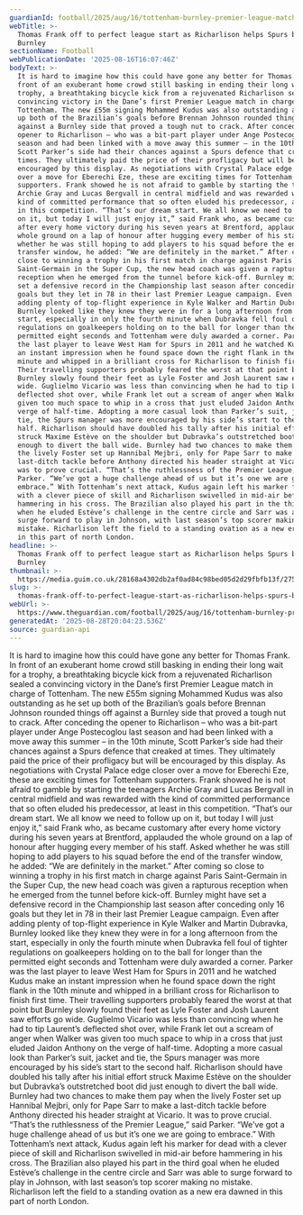 ```yaml
---
guardianId: football/2025/aug/16/tottenham-burnley-premier-league-match-report
webTitle: >-
  Thomas Frank off to perfect league start as Richarlison helps Spurs beat
  Burnley
sectionName: Football
webPublicationDate: '2025-08-16T16:07:46Z'
bodyText: >-
  It is hard to imagine how this could have gone any better for Thomas Frank. In
  front of an exuberant home crowd still basking in ending their long wait for a
  trophy, a breathtaking bicycle kick from a rejuvenated Richarlison sealed a
  convincing victory in the Dane’s first Premier League match in charge of
  Tottenham. The new £55m signing Mohammed Kudus was also outstanding as he set
  up both of the Brazilian’s goals before Brennan Johnson rounded things off
  against a Burnley side that proved a tough nut to crack. After conceding the
  opener to Richarlison – who was a bit-part player under Ange Postecoglou last
  season and had been linked with a move away this summer – in the 10th minute,
  Scott Parker’s side had their chances against a Spurs defence that creaked at
  times. They ultimately paid the price of their profligacy but will be
  encouraged by this display. As negotiations with Crystal Palace edge closer
  over a move for Eberechi Eze, these are exciting times for Tottenham
  supporters. Frank showed he is not afraid to gamble by starting the teenagers
  Archie Gray and Lucas Bergvall in central midfield and was rewarded with the
  kind of committed performance that so often eluded his predecessor, at least
  in this competition. “That’s our dream start. We all know we need to follow up
  on it, but today I will just enjoy it,” said Frank who, as became customary
  after every home victory during his seven years at Brentford, applauded the
  whole ground on a lap of honour after hugging every member of his staff. Asked
  whether he was still hoping to add players to his squad before the end of the
  transfer window, he added: “We are definitely in the market.” After coming so
  close to winning a trophy in his first match in charge against Paris
  Saint-Germain in the Super Cup, the new head coach was given a rapturous
  reception when he emerged from the tunnel before kick-off. Burnley might have
  set a defensive record in the Championship last season after conceding only 16
  goals but they let in 78 in their last Premier League campaign. Even after
  adding plenty of top-flight experience in Kyle Walker and Martin Dubravka,
  Burnley looked like they knew they were in for a long afternoon from the
  start, especially in only the fourth minute when Dubravka fell foul of tighter
  regulations on goalkeepers holding on to the ball for longer than the
  permitted eight seconds and Tottenham were duly awarded a corner. Parker was
  the last player to leave West Ham for Spurs in 2011 and he watched Kudus make
  an instant impression when he found space down the right flank in the 10th
  minute and whipped in a brilliant cross for Richarlison to finish first time.
  Their travelling supporters probably feared the worst at that point but
  Burnley slowly found their feet as Lyle Foster and Josh Laurent saw efforts go
  wide. Guglielmo Vicario was less than convincing when he had to tip Laurent’s
  deflected shot over, while Frank let out a scream of anger when Walker was
  given too much space to whip in a cross that just eluded Jaidon Anthony on the
  verge of half-time. Adopting a more casual look than Parker’s suit, jacket and
  tie, the Spurs manager was more encouraged by his side’s start to the second
  half. Richarlison should have doubled his tally after his initial effort
  struck Maxime Estève on the shoulder but Dubravka’s outstretched boot did just
  enough to divert the ball wide. Burnley had two chances to make them pay when
  the lively Foster set up Hannibal Mejbri, only for Pape Sarr to make a
  last-ditch tackle before Anthony directed his header straight at Vicario. It
  was to prove crucial. “That’s the ruthlessness of the Premier League,” said
  Parker. “We’ve got a huge challenge ahead of us but it’s one we are going to
  embrace.” With Tottenham’s next attack, Kudus again left his marker for dead
  with a clever piece of skill and Richarlison swivelled in mid-air before
  hammering in his cross. The Brazilian also played his part in the third goal
  when he eluded Estève’s challenge in the centre circle and Sarr was able to
  surge forward to play in Johnson, with last season’s top scorer making no
  mistake. Richarlison left the field to a standing ovation as a new era dawned
  in this part of north London.
headline: >-
  Thomas Frank off to perfect league start as Richarlison helps Spurs beat
  Burnley
thumbnail: >-
  https://media.guim.co.uk/28168a4302db2af0ad84c98bed05d2d29fbfb13f/275_0_4423_3539/500.jpg
slug: >-
  thomas-frank-off-to-perfect-league-start-as-richarlison-helps-spurs-beat-burnley
webUrl: >-
  https://www.theguardian.com/football/2025/aug/16/tottenham-burnley-premier-league-match-report
generatedAt: '2025-08-28T20:04:23.536Z'
source: guardian-api
---
```

It is hard to imagine how this could have gone any better for Thomas Frank. In front of an exuberant home crowd still basking in ending their long wait for a trophy, a breathtaking bicycle kick from a rejuvenated Richarlison sealed a convincing victory in the Dane’s first Premier League match in charge of Tottenham. The new £55m signing Mohammed Kudus was also outstanding as he set up both of the Brazilian’s goals before Brennan Johnson rounded things off against a Burnley side that proved a tough nut to crack. After conceding the opener to Richarlison – who was a bit-part player under Ange Postecoglou last season and had been linked with a move away this summer – in the 10th minute, Scott Parker’s side had their chances against a Spurs defence that creaked at times. They ultimately paid the price of their profligacy but will be encouraged by this display. As negotiations with Crystal Palace edge closer over a move for Eberechi Eze, these are exciting times for Tottenham supporters. Frank showed he is not afraid to gamble by starting the teenagers Archie Gray and Lucas Bergvall in central midfield and was rewarded with the kind of committed performance that so often eluded his predecessor, at least in this competition. “That’s our dream start. We all know we need to follow up on it, but today I will just enjoy it,” said Frank who, as became customary after every home victory during his seven years at Brentford, applauded the whole ground on a lap of honour after hugging every member of his staff. Asked whether he was still hoping to add players to his squad before the end of the transfer window, he added: “We are definitely in the market.” After coming so close to winning a trophy in his first match in charge against Paris Saint-Germain in the Super Cup, the new head coach was given a rapturous reception when he emerged from the tunnel before kick-off. Burnley might have set a defensive record in the Championship last season after conceding only 16 goals but they let in 78 in their last Premier League campaign. Even after adding plenty of top-flight experience in Kyle Walker and Martin Dubravka, Burnley looked like they knew they were in for a long afternoon from the start, especially in only the fourth minute when Dubravka fell foul of tighter regulations on goalkeepers holding on to the ball for longer than the permitted eight seconds and Tottenham were duly awarded a corner. Parker was the last player to leave West Ham for Spurs in 2011 and he watched Kudus make an instant impression when he found space down the right flank in the 10th minute and whipped in a brilliant cross for Richarlison to finish first time. Their travelling supporters probably feared the worst at that point but Burnley slowly found their feet as Lyle Foster and Josh Laurent saw efforts go wide. Guglielmo Vicario was less than convincing when he had to tip Laurent’s deflected shot over, while Frank let out a scream of anger when Walker was given too much space to whip in a cross that just eluded Jaidon Anthony on the verge of half-time. Adopting a more casual look than Parker’s suit, jacket and tie, the Spurs manager was more encouraged by his side’s start to the second half. Richarlison should have doubled his tally after his initial effort struck Maxime Estève on the shoulder but Dubravka’s outstretched boot did just enough to divert the ball wide. Burnley had two chances to make them pay when the lively Foster set up Hannibal Mejbri, only for Pape Sarr to make a last-ditch tackle before Anthony directed his header straight at Vicario. It was to prove crucial. “That’s the ruthlessness of the Premier League,” said Parker. “We’ve got a huge challenge ahead of us but it’s one we are going to embrace.” With Tottenham’s next attack, Kudus again left his marker for dead with a clever piece of skill and Richarlison swivelled in mid-air before hammering in his cross. The Brazilian also played his part in the third goal when he eluded Estève’s challenge in the centre circle and Sarr was able to surge forward to play in Johnson, with last season’s top scorer making no mistake. Richarlison left the field to a standing ovation as a new era dawned in this part of north London.
